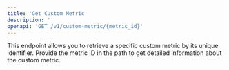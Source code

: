 ```yaml
---
title: 'Get Custom Metric'
description: ''
openapi: 'GET /v1/custom-metric/{metric_id}'
---
```


This endpoint allows you to retrieve a specific custom metric by its unique identifier. Provide the metric ID in the path to get detailed information about the custom metric. 